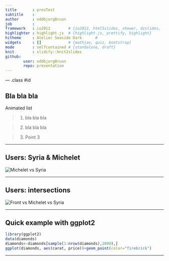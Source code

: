 ```yaml
---
title       : presTest
subtitle    : 
author      : oddbjorgBruun
job         : 
framework   : io2012        # {io2012, html5slides, shower, dzslides, ...}
highlighter : highlight.js  # {highlight.js, prettify, highlight}
hitheme     : Atelier Seaside Dark      # 
widgets     : []            # {mathjax, quiz, bootstrap}
mode        : selfcontained # {standalone, draft}
knit        : slidify::knit2slides
github:
        user: oddbjorgBruun
        repo: presentation
---
```


--- .class #id 

## Bla bla bla

Animated list

> 1. bla bla bla

> 2. bla bla bla

> 3. Point 3

---

## Users: Syria & Michelet

<!-- Limit image width and height -->
<style type="text/css">
img {     
  max-height: 590px;     
  max-width: 964px; 
}
</style>
 
<!-- Center image on slide -->

<img src="/Users/n636617/Ms.png" alt="Michelet vs Syria">

---

## Users: intersections

<script type="text/javascript" src="http://ajax.aspnetcdn.com/ajax/jQuery/jquery-1.7.min.js"></script>
<script type="text/javascript">
$(function() {     
  $("p:has(img)").addClass('centered'); 
});
</script>

<img src="/Users/n636617/fsm_triple.png" alt="Front vs Michelet vs Syria">


---

## Quick example with ggplot2


```r
library(ggplot2)
data(diamonds)
diamonds<-diamonds[sample(1:nrow(diamonds),2000),]
ggplot(diamonds, aes(carat, price))+geom_point(color="firebrick")
```

---
